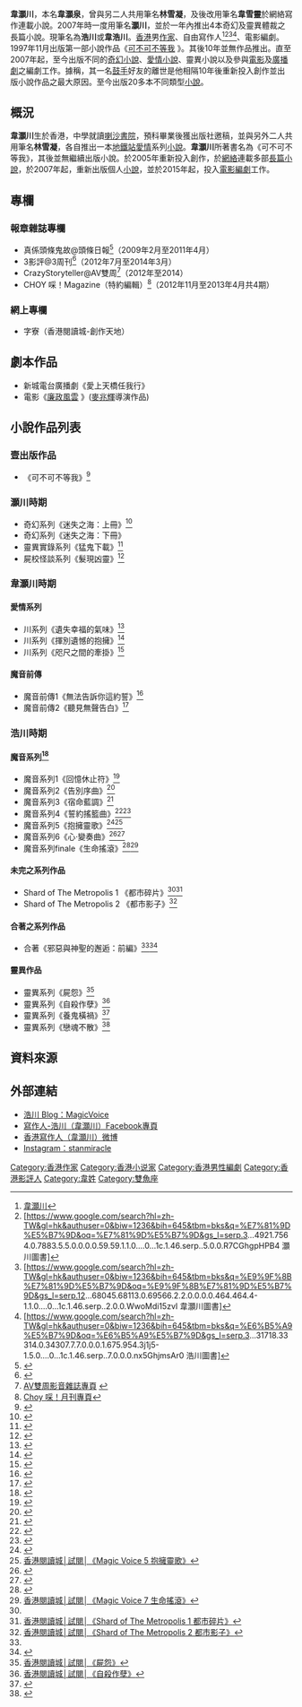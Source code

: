 {{Infobox writer
| name         = 韋灝川 (浩川)
| pseudonym    = 灝川、韋浩川
| birthname    = 韋灝泉
| birthplace   = {{BHKG}} 
| occupation   = [[專欄作家|專欄作家]]、[[小說作家|小說作家]]、[[編劇|編劇]]、[[影評人|影評人]]、雜誌編輯
| nationality  = {{CHN-HKG}}
| period       = 1997年至今
| genre        = [[奇幻小說|奇幻小說]]、[[愛情小說|愛情小說]]、靈異小說
| notableworks = 《迷失之海》、《戀魂不散》、[[魔音系列|魔音系列]]
| website     = [https://www.facebook.com/StanMiracleWai Facebook]、[http://weibo.com/stanmiracle Weibo]、[http://stanmiracle.mysinablog.com/ Blog]
}}

'''韋灝川'''，本名'''韋灝泉'''，曾與另二人共用筆名'''林雪凝'''，及後改用筆名'''韋雪靈'''於網絡寫作連載小說。2007年時一度用筆名'''灝川'''，並於一年內推出4本奇幻及靈異體裁之長篇小說。現筆名為'''浩川'''或'''韋浩川'''。[[香港|香港]]男[[作家|作家]]、自由寫作人<ref>[https://www.google.com/search?q=%E9%9F%8B%E7%81%9D%E5%B7%9D&ie=utf-8&oe=utf-8&aq=t&rls=org.mozilla:zh-TW:official&client=firefox-a&channel=sb 韋灝川]</ref><ref>[https://www.google.com/search?hl=zh-TW&gl=hk&authuser=0&biw=1236&bih=645&tbm=bks&q=%E7%81%9D%E5%B7%9D&oq=%E7%81%9D%E5%B7%9D&gs_l=serp.3...4921.7564.0.7883.5.5.0.0.0.0.59.59.1.1.0....0...1c.1.46.serp..5.0.0.R7CGhgpHPB4 灝川圖書]</ref><ref>[https://www.google.com/search?hl=zh-TW&gl=hk&authuser=0&biw=1236&bih=645&tbm=bks&q=%E9%9F%8B%E7%81%9D%E5%B7%9D&oq=%E9%9F%8B%E7%81%9D%E5%B7%9D&gs_l=serp.12...68045.68113.0.69566.2.2.0.0.0.0.464.464.4-1.1.0....0...1c.1.46.serp..2.0.0.WwoMdi15zvI 韋灝川圖書]</ref><ref>[https://www.google.com/search?hl=zh-TW&gl=hk&authuser=0&biw=1236&bih=645&tbm=bks&q=%E6%B5%A9%E5%B7%9D&oq=%E6%B5%A9%E5%B7%9D&gs_l=serp.3...31718.33314.0.34307.7.7.0.0.0.1.675.954.3j1j5-1.5.0....0...1c.1.46.serp..7.0.0.0.nx5GhjmsAr0 浩川圖書]</ref>、電影編劇。1997年11月出版第一部小說作品《[http://stanmiracle.mysinablog.com/index.php?op=ViewArticle&articleId=249054 可不可不等我] {{Wayback|url=http://stanmiracle.mysinablog.com/index.php?op=ViewArticle&articleId=249054 |date=20140714152303 }}》。其後10年並無作品推出。直至2007年起，至今出版不同的[[奇幻小說|奇幻小說]]、[[愛情小說|愛情小說]]、靈異小說以及參與[[電影|電影]]及[[廣播劇|廣播劇]]之編劇工作。據稱，其一名[[鼓手|鼓手]]好友的離世是他相隔10年後重新投入創作並出版小說作品之最大原因。至今出版20多本不同類型[[小說|小說]]。

== 概況 ==

'''韋灝川'''生於香港，中學就讀[[喇沙書院|喇沙書院]]，預科畢業後獲出版社邀稿，並與另外二人共用筆名'''林雪凝'''，各自推出一本[[地鐵站|地鐵站]][[愛情|愛情]]系列[[小說|小說]]。'''韋灝川'''所著書名為《可不可不等我》，其後並無繼續出版小說。於2005年重新投入創作，於[[網絡|網絡]]連載多部[[長篇小說|長篇小說]]，於2007年起，重新出版個人[[小說|小說]]，並於2015年起，投入[[電影|電影]][[編劇|編劇]]工作。

==專欄==
=== 報章雜誌專欄 ===
* 真係頭條鬼故@頭條日報<ref>{{Cite web |url=http://blogcity.me/blog/list_blog_express.asp?f=GJBENC3X3H132664 |title=頭條日報│真係頭條鬼故 |accessdate=2014-06-13 |archive-date=2016-03-04 |archive-url=https://web.archive.org/web/20160304201609/http://blogcity.me/blog/list_blog_express.asp?f=GJBENC3X3H132664 |dead-url=no }}</ref>（2009年2月至2011年4月）
* 3影評@3周刊<ref>{{Cite web |url=https://www.google.com.hk/#q=%E6%B5%A9%E5%B7%9D%EF%BC%88%E9%9F%8B%E7%81%9D%E5%B7%9D%EF%BC%89%E5%B0%88%E6%A5%AD%E5%BD%B1%E8%A9%95%E4%BA%BA |title=浩川（韋灝川）專業影評人 在Google網頁搜尋 |accessdate=2014-06-15 |archive-date=2014-06-15 |archive-url=https://web.archive.org/web/20140615054109/http://www.google.com.hk/#q=%E6%B5%A9%E5%B7%9D%EF%BC%88%E9%9F%8B%E7%81%9D%E5%B7%9D%EF%BC%89%E5%B0%88%E6%A5%AD%E5%BD%B1%E8%A9%95%E4%BA%BA |dead-url=no }}</ref>（2012年7月至2014年3月）
* CrazyStoryteller@AV雙周<ref>[https://www.facebook.com/avbiweekly AV雙周影音雜誌專頁] {{webarchive|url=https://web.archive.org/web/20141219100337/https://www.facebook.com/avbiweekly |date=2014-12-19 }}</ref>（2012年至2014）
* CHOY 啋！Magazine（特約編輯）<ref>[https://www.facebook.com/choymagazine Choy 啋！月刊專頁]</ref>（2012年11月至2013年4月共4期）

=== 網上專欄 ===
* 字寮（香港閱讀城-創作天地）

==劇本作品==

* 新城電台廣播劇《愛上天橋任我行》
* 電影《[[廉政風雲|廉政風雲]] 》([[麥兆輝|麥兆輝]]導演作品)

==小說作品列表==

=== 壹出版作品 ===

* 《可不可不等我》<ref>{{Cite web |url=http://stanmiracle.mysinablog.com/index.php?op=ViewArticle&articleId=249054 |title=浩川Blog-川書房-可不可不等我 |accessdate=2014-06-13 |archive-date=2014-07-14 |archive-url=https://web.archive.org/web/20140714152303/http://stanmiracle.mysinablog.com/index.php?op=ViewArticle&articleId=249054 |dead-url=no }}</ref>

=== 灝川時期 ===

* 奇幻系列《迷失之海：上冊》<ref>{{Cite web |url=http://hnvff.mysinablog.com/ |title=奇幻創作．十二英雄傳說 |accessdate=2014-06-17 |archive-date=2016-03-05 |archive-url=https://web.archive.org/web/20160305100943/http://hnvff.mysinablog.com/ |dead-url=no }}</ref>
* 奇幻系列《迷失之海：下冊》
* 靈異實錄系列《猛鬼下載》<ref>{{Cite web |url=http://www.yesasia.com/global/%E7%8C%9B%E9%AC%BC%E4%B8%8B%E8%BC%89/1005005546-0-0-0-zh_TW/info.html |title=YESASIA：猛鬼下載-灝川 |accessdate=2014-06-17 |archive-date=2016-03-04 |archive-url=https://web.archive.org/web/20160304113701/http://www.yesasia.com/global/%E7%8C%9B%E9%AC%BC%E4%B8%8B%E8%BC%89/1005005546-0-0-0-zh_TW/info.html |dead-url=no }}</ref>
* 屍校怪談系列《髮現凶靈》<ref>{{Cite web |url=http://www.yesasia.com/global/%E9%AB%AE%E7%8F%BE%E5%87%B6%E9%9D%88/1005091945-0-0-0-zh_TW/info.html |title=YESASIA：髮現凶靈-灝川 |accessdate=2014-06-17 |archive-date=2016-03-04 |archive-url=https://web.archive.org/web/20160304091240/http://www.yesasia.com/global/%E9%AB%AE%E7%8F%BE%E5%87%B6%E9%9D%88/1005091945-0-0-0-zh_TW/info.html |dead-url=no }}</ref>

=== 韋灝川時期 ===

==== 愛情系列 ====

* 川系列《遺失幸福的氣味》<ref>{{Cite web |url=http://www.hkedcity.net/library/book/index.phtml?isbn=9789881761330 |title=香港閱讀城│試閱│《遺失幸福的氣味》 |accessdate=2014-06-17 |archive-date=2011-09-12 |archive-url=https://web.archive.org/web/20110912154617/http://www.hkedcity.net/library/book/index.phtml?isbn=9789881761330 |dead-url=no }}</ref>
* 川系列《揮別遺憾的抱擁》<ref>{{Cite web |url=http://www.hkedcity.net/library/book/index.phtml?isbn=9789881761460 |title=香港閱讀城│試閱│《揮別遺憾的抱擁》 |accessdate=2014-06-17 |archive-date=2016-03-04 |archive-url=https://web.archive.org/web/20160304124922/http://www.hkedcity.net/library/book/index.phtml?isbn=9789881761460 |dead-url=no }}</ref>
* 川系列《咫尺之間的牽掛》<ref>{{Cite web |url=http://www.hkedcity.net/library/book/index.phtml?isbn=9789881791948 |title=香港閱讀城│試閱│《咫尺之間的牽掛》 |accessdate=2014-06-17 |archive-date=2011-11-27 |archive-url=https://web.archive.org/web/20111127221628/http://www.hkedcity.net/library/book/index.phtml?isbn=9789881791948 |dead-url=no }}</ref>

==== 魔音前傳 ====

* 魔音前傳1《無法告訴你這約誓》<ref>{{Cite web |url=http://www.hkedcity.net/library/book/index.phtml?isbn=9789881791979 |title=香港閱讀城│試閱│《Magic Voice前傳 1 無法告訴你這約誓》 |accessdate=2014-06-17 |archive-date=2011-09-12 |archive-url=https://web.archive.org/web/20110912035514/http://www.hkedcity.net/library/book/index.phtml?isbn=9789881791979 |dead-url=no }}</ref>
* 魔音前傳2《聽見無聲告白》<ref>{{Cite web |url=http://www.hkedcity.net/library/book/index.phtml?isbn=9789881869616 |title=香港閱讀城│試閱│《Magic Voice前傳 2 聽見無聲告白》 |accessdate=2014-06-17 |archive-date=2016-03-04 |archive-url=https://web.archive.org/web/20160304111709/http://www.hkedcity.net/library/book/index.phtml?isbn=9789881869616 |dead-url=no }}</ref>


=== 浩川時期 ===

==== 魔音系列<ref name="#1">{{Youtube|JSC0al-y4-k|網上新書推介}}</ref> ====

* 魔音系列1《回憶休止符》<ref>{{Cite web |url=http://www.hkedcity.net/library/book/index.phtml?isbn=9789881908070 |title=香港閱讀城│試閱│《Magic Voice 1 回憶休止符》 |accessdate=2014-06-17 |archive-date=2016-03-04 |archive-url=https://web.archive.org/web/20160304111607/http://www.hkedcity.net/library/book/index.phtml?isbn=9789881908070 |dead-url=no }}</ref>
* 魔音系列2《告別序曲》<ref>{{Cite web |url=http://www.hkedcity.net/library/book/index.phtml?isbn=9789881939630 |title=香港閱讀城│試閱│《Magic Voice 2 告別序曲》 |accessdate=2014-06-17 |archive-date=2011-09-12 |archive-url=https://web.archive.org/web/20110912084333/http://www.hkedcity.net/library/book/index.phtml?isbn=9789881939630 |dead-url=no }}</ref>
* 魔音系列3《宿命藍調》<ref>{{Cite web |url=http://www.hkedcity.net/library/book/index.phtml?isbn=9789881939753 |title=香港閱讀城│試閱│《Magic Voice 3 宿命藍調》 |accessdate=2014-06-17 |archive-date=2016-03-04 |archive-url=https://web.archive.org/web/20160304111726/http://www.hkedcity.net/library/book/index.phtml?isbn=9789881939753 |dead-url=no }}</ref>
* 魔音系列4《誓約搖籃曲》<ref>{{Youtube|utEvQyKfTO4|MV4-Trailer02 (Full Version 01) }}</ref><ref>{{Cite web |url=http://www.hkedcity.net/library/book/index.phtml?isbn=9789881502445 |title=香港閱讀城│試閱│《Magic Voice 4 誓約搖籃曲》 |accessdate=2014-06-17 |archive-date=2016-03-04 |archive-url=https://web.archive.org/web/20160304122945/http://www.hkedcity.net/library/book/index.phtml?isbn=9789881502445 |dead-url=no }}</ref>
* 魔音系列5《抱擁靈歌》<ref>{{Youtube|S3qcZnkzvIA|MV5-Trailer01}}</ref><ref>[http://www.hkedcity.net/library/book/index.phtml?isbn=9789881583727 香港閱讀城│試閱│《Magic Voice 5 抱擁靈歌》]</ref>
* 魔音系列6《心‧變奏曲》<ref>{{Youtube|ZDRs1O90uLc|MV6-Trailer}}</ref><ref>{{Cite web |url=http://www.hkedcity.net/library/book/index.phtml?isbn=9789881583864 |title=香港閱讀城│試閱│《Magic Voice 6 心‧變奏曲》 |accessdate=2014-06-17 |archive-date=2016-03-04 |archive-url=https://web.archive.org/web/20160304202255/http://www.hkedcity.net/library/book/index.phtml?isbn=9789881583864 |dead-url=no }}</ref>
* 魔音系列finale《生命搖滾》<ref>{{Youtube|SPSdb4H3uVg|MV7-Trailer01}}</ref><ref>[http://www.hkedcity.net/library/book/index.phtml?isbn=9789888191048 香港閱讀城│試閱│《Magic Voice 7 生命搖滾》]</ref>

==== 未完之系列作品 ====

* Shard of The Metropolis 1 《都市碎片》<ref name="#1"/><ref>[http://www.hkedcity.net/library/book/index.phtml?isbn=9789881583802 香港閱讀城│試閱│《Shard of The Metropolis 1 都市碎片》]</ref>
* Shard of The Metropolis 2 《都市影子》<ref>[http://www.hkedcity.net/library/book/index.phtml?isbn=9789888191314 香港閱讀城│試閱│《Shard of The Metropolis 2 都市影子》]</ref>

==== 合著之系列作品 ====

* 合著《邪惡與神聖的邂逅：前編》<ref name="#1"/><ref>{{Cite web |url=http://www.hkedcity.net/library/book/index.phtml?isbn=9789888191031 |title=香港閱讀城│試閱│《邪惡與神聖的邂逅 (前篇)》 |accessdate=2014-06-17 |archive-date=2016-03-04 |archive-url=https://web.archive.org/web/20160304193417/http://www.hkedcity.net/library/book/index.phtml?isbn=9789888191031 |dead-url=no }}</ref>

==== 靈異作品 ====

* 靈異系列《屍怨》<ref>[http://www.hkedcity.net/library/book/index.phtml?isbn=9789881939661 香港閱讀城│試閱│《屍怨》]</ref>
* 靈異系列《自殺作孽》<ref>[http://www.hkedcity.net/library/book/index.phtml?isbn=9789881502391 香港閱讀城│試閱│《自殺作孽》]</ref>
* 靈異系列《養鬼橫禍》<ref>{{Cite web |url=http://www.hkedcity.net/library/book/index.phtml?isbn=9789881583758 |title=香港閱讀城│試閱│《養鬼橫禍》 |accessdate=2014-06-17 |archive-date=2016-03-04 |archive-url=https://web.archive.org/web/20160304114715/http://www.hkedcity.net/library/book/index.phtml?isbn=9789881583758 |dead-url=no }}</ref>
* 靈異系列《戀魂不散》<ref>{{Cite web |url=http://www.hkedcity.net/library/book/index.phtml?isbn=9789888191093 |title=香港閱讀城│試閱│《戀魂不散》 |accessdate=2014-06-17 |archive-date=2013-04-02 |archive-url=https://web.archive.org/web/20130402100430/http://www.hkedcity.net/library/book/index.phtml?isbn=9789888191093 |dead-url=no }}</ref>

==資料來源==
{{Reflist}}

==外部連結==
*[http://stanmiracle.mysinablog.com/ 浩川 Blog：MagicVoice] {{Wayback|url=http://stanmiracle.mysinablog.com/ |date=20140523114009 }}
*[https://www.facebook.com/StanMiracleWai 寫作人-浩川（韋灝川）Facebook專頁]{{dead link|date=2018年5月 |bot=InternetArchiveBot |fix-attempted=yes }}
*[http://weibo.com/stanmiracle 香港寫作人（韋灝川）微博]
*[http://instagram.com/stanmiracle Instagram：stanmiracle] {{Wayback|url=http://instagram.com/stanmiracle |date=20160426041417 }}


[[Category:香港作家|Category:香港作家]]
[[Category:香港小说家|Category:香港小说家]]
[[Category:香港男性編劇|Category:香港男性編劇]]
[[Category:香港影評人|Category:香港影評人]]
[[Category:韋姓|Category:韋姓]]
[[Category:雙魚座|Category:雙魚座]]